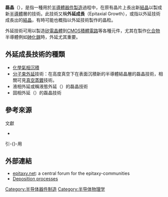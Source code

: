 
{{noteTA
|G1=Electronics
|G2=Physics
|G3=Communication
|G4=IT
}}
{{各地中文名
|tw=磊晶<ref>{{cite web |url= http://terms.naer.edu.tw/search/?q=epitaxy&field=ti&op=AND&group=&num=10 |title= Epitaxy |publisher= [[國家教育研究院|國家教育研究院]] |accessdate= 2016-01-24 |language= zh |archive-date= 2016-01-31 |archive-url= https://web.archive.org/web/20160131125108/http://terms.naer.edu.tw/search/?q=epitaxy&field=ti&op=AND&group=&num=10 |dead-url= no }}{{zh-tw}}</ref>
|cn=外延
|hk=
}}
'''磊晶'''（{{lang-en|'''Epitaxy'''}}），是指一種用於[[半導體器件製造|半導體器件製造]]過程中，在原有晶片上長出新[[結晶|結晶]]以製成新[[半導體|半導體]]層的技術。此技術又稱'''外延成長'''（Epitaxial Growth），或指以外延技術成長出的[[結晶|結晶]]，有時可能也概指以外延技術製作的晶粒。

外延技術可用以製造[[矽|矽]][[電晶體|電晶體]]到[[CMOS|CMOS]][[積體電路|積體電路]]等各種元件，尤其在製作[[化合物|化合物]]半導體例如[[砷化鎵|砷化鎵]]{{tsl|en|Epitaxial wafer|磊晶晶圓}}時，外延尤其重要。

==外延成長技術的種類==
* [[化學氣相沉積|化學氣相沉積]]
* [[分子束外延|分子束外延]]技術：在高度真空下在表面沉積新的半導體結晶層的磊晶技術，相關可見[[蒸鍍|真空蒸鍍]]技術。
* 液相外延或稱液態外延（{{lang-en|Liquid Phase Epitaxy, LPE}}）的磊晶技術
* 固相外延（{{lang-en|Solid Phase Epitaxy, SPE}}）的磊晶技術

==參考來源==
;文獻
{{refbegin}}
* {{cite book |last=Jaeger |first=Richard C. |title=Introduction to Microelectronic Fabrication |edition=2nd |year=2002 |publisher=Prentice Hall |location=Upper Saddle River |isbn=0-201-44494-1 |chapter=Film Deposition}}
{{refend}}
;引-{}-用
{{reflist|1|refs=
}}

==外部連結==
{{Commons cat multi |Semiconductor devices fabrication|Semiconductors}}
* [http://www.epitaxy.net/ epitaxy.net]{{Wayback|url=http://www.epitaxy.net/ |date=20130309052505 }}: a central forum for the epitaxy-communities
* [http://www.memsnet.org/mems/processes/deposition.html Deposition processes]{{Wayback|url=http://www.memsnet.org/mems/processes/deposition.html |date=20130313051349 }}

{{stub}}

[[Category:半导体器件制造|Category:半导体器件制造]]
[[Category:半导体物理学|Category:半导体物理学]]